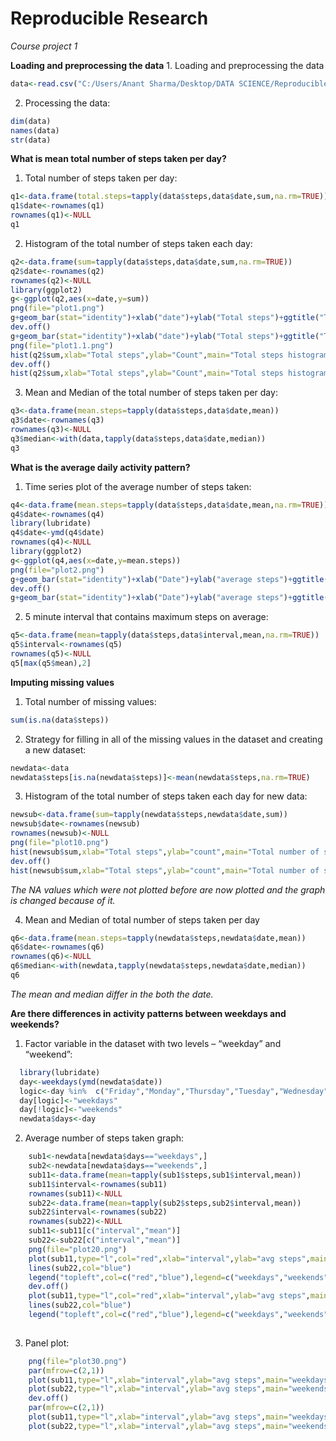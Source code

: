 Reproducible Research
============================

*Course project 1*


**Loading and preprocessing the data**
1. Loading and preprocessing the data
  
  ```{r simulatedata}
  data<-read.csv("C:/Users/Anant Sharma/Desktop/DATA SCIENCE/Reproducible Research/Course project 1/activity.csv")
  ```
  
2. Processing the data:
  ```{r processdata}
  dim(data)
  names(data)
  str(data)
  ```

**What is mean total number of steps taken per day?**

1. Total number of steps taken per day:
  ```{r totalsteps}
  q1<-data.frame(total.steps=tapply(data$steps,data$date,sum,na.rm=TRUE))
  q1$date<-rownames(q1)
  rownames(q1)<-NULL
  q1
  
  ```
  
2. Histogram of the total number of steps taken each day:
  ```{r histogram}
  q2<-data.frame(sum=tapply(data$steps,data$date,sum,na.rm=TRUE))
  q2$date<-rownames(q2)
  rownames(q2)<-NULL
  library(ggplot2)
  g<-ggplot(q2,aes(x=date,y=sum))
  png(file="plot1.png")
  g+geom_bar(stat="identity")+xlab("date")+ylab("Total steps")+ggtitle("Total steps on every day")
  dev.off()
  g+geom_bar(stat="identity")+xlab("date")+ylab("Total steps")+ggtitle("Total steps on every day")
  png(file="plot1.1.png")
  hist(q2$sum,xlab="Total steps",ylab="Count",main="Total steps histogram",breaks=25)
  dev.off()
  hist(q2$sum,xlab="Total steps",ylab="Count",main="Total steps histogram",breaks=25)
  
  ```
3. Mean and Median of the total number of steps taken per day:
  ```{r mean}
  q3<-data.frame(mean.steps=tapply(data$steps,data$date,mean))
  q3$date<-rownames(q3)
  rownames(q3)<-NULL
  q3$median<-with(data,tapply(data$steps,data$date,median))
  q3
  ```
**What is the average daily activity pattern?**

1. Time series plot of the average number of steps taken:
  ```{r avgsteps}
  q4<-data.frame(mean.steps=tapply(data$steps,data$date,mean,na.rm=TRUE))
  q4$date<-rownames(q4)
  library(lubridate)
  q4$date<-ymd(q4$date)
  rownames(q4)<-NULL
  library(ggplot2)
  g<-ggplot(q4,aes(x=date,y=mean.steps))
  png(file="plot2.png")
  g+geom_bar(stat="identity")+xlab("Date")+ylab("average steps")+ggtitle("Time series plot")
  dev.off()
  g+geom_bar(stat="identity")+xlab("Date")+ylab("average steps")+ggtitle("Time series plot")
  ```
  
2. 5 minute interval that contains maximum steps on average:
  ```{r maximum}
  q5<-data.frame(mean=tapply(data$steps,data$interval,mean,na.rm=TRUE))
  q5$interval<-rownames(q5)
  rownames(q5)<-NULL
  q5[max(q5$mean),2]
  ```
  
**Imputing missing values**

1. Total number of missing values:
  ```{r missing}
  sum(is.na(data$steps))
  ```

2. Strategy for filling in all of the missing values in the dataset and creating a new dataset:
  ```{r strat}
  newdata<-data
  newdata$steps[is.na(newdata$steps)]<-mean(newdata$steps,na.rm=TRUE)
  ```
3. Histogram of the total number of steps taken each day for new data:
  ```{r newhist}
  newsub<-data.frame(sum=tapply(newdata$steps,newdata$date,sum))
  newsub$date<-rownames(newsub)
  rownames(newsub)<-NULL
  png(file="plot10.png")
  hist(newsub$sum,xlab="Total steps",ylab="count",main="Total number of steps",breaks=25)
  dev.off()
  hist(newsub$sum,xlab="Total steps",ylab="count",main="Total number of steps",breaks=25)
  ```
  
  
  *The NA values which were not plotted before are now plotted and the graph is changed because of it.*
  
4. Mean and Median of total number of steps taken per day
  ```{r mean2}
  q6<-data.frame(mean.steps=tapply(newdata$steps,newdata$date,mean))
  q6$date<-rownames(q6)
  rownames(q6)<-NULL
  q6$median<-with(newdata,tapply(newdata$steps,newdata$date,median))
  q6
  ```
  
  
  *The mean and median differ in the both the date.*
  
  **Are there differences in activity patterns between weekdays and weekends?**
  
  1. Factor variable in the dataset with two levels – “weekday” and “weekend”:
  ```{r week,echo=TRUE}
    library(lubridate)
    day<-weekdays(ymd(newdata$date))
    logic<-day %in%  c("Friday","Monday","Thursday","Tuesday","Wednesday")
    day[logic]<-"weekdays"
    day[!logic]<-"weekends"
    newdata$days<-day
  ```
  
  2. Average number of steps taken graph:
  ```{r graph}
      sub1<-newdata[newdata$days=="weekdays",]
      sub2<-newdata[newdata$days=="weekends",]
      sub11<-data.frame(mean=tapply(sub1$steps,sub1$interval,mean))
      sub11$interval<-rownames(sub11)
      rownames(sub11)<-NULL
      sub22<-data.frame(mean=tapply(sub2$steps,sub2$interval,mean))
      sub22$interval<-rownames(sub22)
      rownames(sub22)<-NULL
      sub11<-sub11[c("interval","mean")]
      sub22<-sub22[c("interval","mean")]
      png(file="plot20.png")
      plot(sub11,type="l",col="red",xlab="interval",ylab="avg steps",main="Average steps wrt to interval")
      lines(sub22,col="blue")
      legend("topleft",col=c("red","blue"),legend=c("weekdays","weekends"),lty=1:1,title="line type")
      dev.off()
      plot(sub11,type="l",col="red",xlab="interval",ylab="avg steps",main="Average steps wrt to interval")
      lines(sub22,col="blue")
      legend("topleft",col=c("red","blue"),legend=c("weekdays","weekends"),lty=1:1,title="line type")
      
  ```
  
  
  3. Panel plot:
  ```{r panel}
      png(file="plot30.png")
      par(mfrow=c(2,1))
      plot(sub11,type="l",xlab="interval",ylab="avg steps",main="weekdays")
      plot(sub22,type="l",xlab="interval",ylab="avg steps",main="weekends")
      dev.off()
      par(mfrow=c(2,1))
      plot(sub11,type="l",xlab="interval",ylab="avg steps",main="weekdays")
      plot(sub22,type="l",xlab="interval",ylab="avg steps",main="weekends")
      
  ```    
  